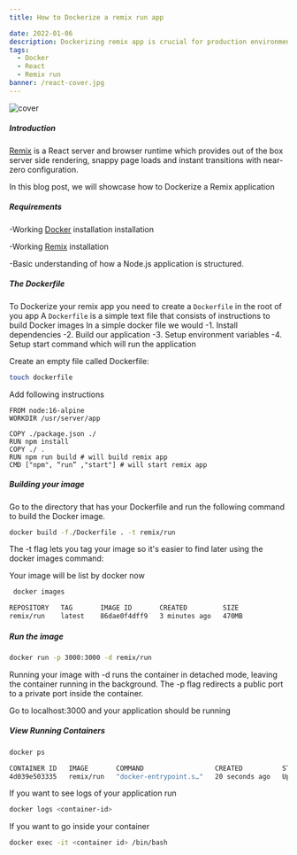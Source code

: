 ```yaml
---
title: How to Dockerize a remix run app

date: 2022-01-06
description: Dockerizing remix app is crucial for production environments. it takes away the burden on setting up an environment. docker containers are predictable, consistent and isolated environments which run anywhere.
tags:
  - Docker
  - React
  - Remix run
banner: /react-cover.jpg
---
```


![cover](/react-cover.jpg)

##### Introduction

[Remix](https://remix.run) is a React server and browser runtime which provides out of the box server side rendering, snappy page loads and instant transitions with near-zero configuration.


In this blog post, we will showcase how to Dockerize a Remix application


##### Requirements

-Working [Docker](https://docs.docker.com/engine/installation/) installation installation

-Working [Remix](https://remix.run) installation

-Basic understanding of how a Node.js application is structured.



##### The Dockerfile

To Dockerize your remix app you need to create a `Dockerfile` in the root of you app
A `Dockerfile` is a simple text file that consists of instructions to build Docker images
In a simple docker file we would
-1. Install dependencies
-2. Build our application
-3. Setup environment variables
-4. Setup start command which will run the application


Create an empty file called Dockerfile:
```sh
touch dockerfile
```

 Add following instructions

```
FROM node:16-alpine
WORKDIR /usr/server/app

COPY ./package.json ./
RUN npm install
COPY ./ .
RUN npm run build # will build remix app
CMD ["npm", “run” ,"start"] # will start remix app

```


##### Building your image
Go to the directory that has your Dockerfile and run the following command to build the Docker image.
```sh
docker build -f./Dockerfile . -t remix/run
```
The -t flag lets you tag your image so it's easier to find later using the docker images command:

Your image will be list by docker now

```sh
 docker images
```

```sh
REPOSITORY   TAG       IMAGE ID       CREATED         SIZE
remix/run    latest    86dae0f4dff9   3 minutes ago   470MB

```


##### Run the image
```sh
docker run -p 3000:3000 -d remix/run
```
Running your image with -d runs the container in detached mode, leaving the container running in the background. The -p flag redirects a public port to a private port inside the container.

Go to localhost:3000 and your application should be running


##### View Running Containers
```sh
docker ps
```

```sh
CONTAINER ID   IMAGE       COMMAND                  CREATED          STATUS          PORTS                                       NAMES
4d039e503335   remix/run   "docker-entrypoint.s…"   20 seconds ago   Up 19 seconds   0.0.0.0:3000->3000/tcp, :::3000->3000/tcp   nostalgic_booth

```
If you want to see logs of your application run

```sh
docker logs <container-id>
```

If you want to go inside your container

```sh
docker exec -it <container id> /bin/bash
```
